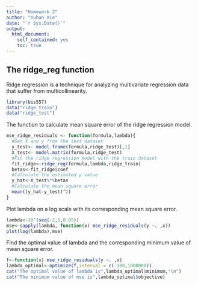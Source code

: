 ```yaml
---
title: "Homework 2"
author: "Yuhan Xie"
date: "`r Sys.Date()`"
output:
  html_document:
    self_contained: yes
    toc: true
---
```

<!--
%\VignetteEngine{knitr::rmarkdown}
%\VignetteIndexEntry{The Homework 2 vignette}
-->

## The ridge_reg function

Ridge regression is a technique for analyzing multivariate regression data that suffer from multicollinearity. 

```r
library(bis557)
data("ridge_train")
data("ridge_test")
```

The function to calculate mean square error of the ridge regression model.
```r
mse_ridge_residuals <- function(formula,lambda){ 
  #Get X and y from the test dataset
  y_test<- model.frame(formula,ridge_test)[,1]
  X_test<- model.matrix(formula,ridge_test)
  #Fit the ridge regression model with the train dataset
  fit_ridge<-ridge_reg(formula,lambda,ridge_train)
  betas<-fit_ridge$coef
  #Calculate the estimated y value
  y_hat<-X_test%*%betas
  #Calculate the mean square error
  mean((y_hat-y_test)^2)
}
```

Plot lambda on a log scale with its corresponding mean square error.
```r
lambda<-10^(seq(-2,5,0.05))
mse<-sapply(lambda, function(x) mse_ridge_residuals(y ~. ,x))
plot(log(lambda),mse)
```

Find the optimal value of lambda and the corresponding minimum value of mean square error.
```r
f<-function(x) mse_ridge_residuals(y ~. ,x)
lambda_optimal<-optimize(f,interval = c(-100,1000000))
cat("The optimal value of lambda is",lambda_optimal$minimum,"\n")
cat("The minimum value of mse is",lambda_optimal$objective)
```

